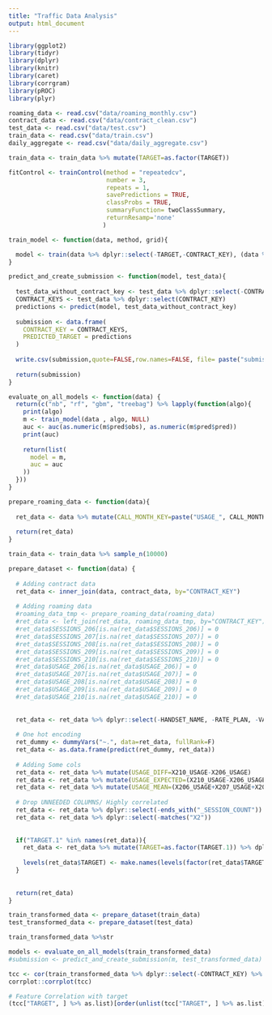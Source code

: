 ```yaml
---
title: "Traffic Data Analysis"
output: html_document
---
```


```r
library(ggplot2)
library(tidyr)
library(dplyr)
library(knitr)
library(caret)
library(corrgram)
library(pROC)
library(plyr)
```

```r
roaming_data <- read.csv("data/roaming_monthly.csv")
contract_data <- read.csv("data/contract_clean.csv")
test_data <- read.csv("data/test.csv")
train_data <- read.csv("data/train.csv")
daily_aggregate <- read.csv("data/daily_aggregate.csv")

train_data <- train_data %>% mutate(TARGET=as.factor(TARGET)) 
```

```r
fitControl <- trainControl(method = "repeatedcv",
                           number = 3,
                           repeats = 1,
                           savePredictions = TRUE,
                           classProbs = TRUE,
                           summaryFunction= twoClassSummary,
                           returnResamp='none'
                          )

train_model <- function(data, method, grid){

  model <- train(data %>% dplyr::select(-TARGET,-CONTRACT_KEY), (data %>% dplyr::select(TARGET))[,1], method=method, trControl = fitControl, tuneGrid = grid, metric="ROC", verbose=F)
}

predict_and_create_submission <- function(model, test_data){
  
  test_data_without_contract_key <- test_data %>% dplyr::select(-CONTRACT_KEY)
  CONTRACT_KEYS <- test_data %>% dplyr::select(CONTRACT_KEY)
  predictions <- predict(model, test_data_without_contract_key)
  
  submission <- data.frame(
    CONTRACT_KEY = CONTRACT_KEYS,
    PREDICTED_TARGET = predictions
  )
  
  write.csv(submission,quote=FALSE,row.names=FALSE, file= paste("submissions/", Sys.time(), ".csv", sep=""))
  
  return(submission)
}

evaluate_on_all_models <- function(data) {
  return(c("nb", "rf", "gbm", "treebag") %>% lapply(function(algo){
    print(algo)
    m <- train_model(data , algo, NULL)
    auc <- auc(as.numeric(m$pred$obs), as.numeric(m$pred$pred))
    print(auc)
    
    return(list(
      model = m,
      auc = auc
    ))
  }))
}
```

```r
prepare_roaming_data <- function(data){
  
  ret_data <- data %>% mutate(CALL_MONTH_KEY=paste("USAGE_", CALL_MONTH_KEY, sep="")) %>% spread(CALL_MONTH_KEY, USAGE, 0) %>% mutate(SESSIONS_206 = ifelse(USAGE_206 > 0, SESSION_COUNT, 0),SESSIONS_207 = ifelse(USAGE_207 > 0, SESSION_COUNT, 0),SESSIONS_208 = ifelse(USAGE_208 > 0, SESSION_COUNT, 0),SESSIONS_209 = ifelse(USAGE_209 > 0, SESSION_COUNT, 0),SESSIONS_210 = ifelse(USAGE_210 > 0, SESSION_COUNT, 0)) %>% ddply(.(CONTRACT_KEY), summarize, USAGE_206=sum(USAGE_206), USAGE_207=sum(USAGE_207), USAGE_208=sum(USAGE_208), USAGE_209=sum(USAGE_209), USAGE_210=sum(USAGE_210), SESSIONS_206=sum(SESSIONS_206), SESSIONS_207=sum(SESSIONS_207), SESSIONS_208=sum(SESSIONS_208), SESSIONS_209=sum(SESSIONS_209), SESSIONS_210=sum(SESSIONS_210))
  
  return(ret_data)
}

```

```r
train_data <- train_data %>% sample_n(10000)
```

```r
prepare_dataset <- function(data) {
  
  # Adding contract data
  ret_data <- inner_join(data, contract_data, by="CONTRACT_KEY") 
  
  # Adding roaming data
  #roaming_data_tmp <- prepare_roaming_data(roaming_data)
  #ret_data <- left_join(ret_data, roaming_data_tmp, by="CONTRACT_KEY")
  #ret_data$SESSIONS_206[is.na(ret_data$SESSIONS_206)] = 0
  #ret_data$SESSIONS_207[is.na(ret_data$SESSIONS_207)] = 0
  #ret_data$SESSIONS_208[is.na(ret_data$SESSIONS_208)] = 0
  #ret_data$SESSIONS_209[is.na(ret_data$SESSIONS_209)] = 0
  #ret_data$SESSIONS_210[is.na(ret_data$SESSIONS_210)] = 0
  #ret_data$USAGE_206[is.na(ret_data$USAGE_206)] = 0
  #ret_data$USAGE_207[is.na(ret_data$USAGE_207)] = 0
  #ret_data$USAGE_208[is.na(ret_data$USAGE_208)] = 0
  #ret_data$USAGE_209[is.na(ret_data$USAGE_209)] = 0
  #ret_data$USAGE_210[is.na(ret_data$USAGE_210)] = 0
  
  
  ret_data <- ret_data %>% dplyr::select(-HANDSET_NAME, -RATE_PLAN, -VALUE_SEGMENT, -GENDER, -X)
  
  # One hot encoding
  ret_dummy <- dummyVars("~.", data=ret_data, fullRank=F)
  ret_data <- as.data.frame(predict(ret_dummy, ret_data))
  
  # Adding Some cols
  ret_data <- ret_data %>% mutate(USAGE_DIFF=X210_USAGE-X206_USAGE)
  ret_data <- ret_data %>% mutate(USAGE_EXPECTED=(X210_USAGE-X206_USAGE)/5 + X210_USAGE)
  ret_data <- ret_data %>% mutate(USAGE_MEAN=(X206_USAGE+X207_USAGE+X208_USAGE+X209_USAGE+X210_USAGE)/5)
  
  # Drop UNNEEDED COLUMNS/ Highly correlated
  ret_data <- ret_data %>% dplyr::select(-ends_with("_SESSION_COUNT"))
  ret_data <- ret_data %>% dplyr::select(-matches("X2"))
  
  
  if("TARGET.1" %in% names(ret_data)){
    ret_data <- ret_data %>% mutate(TARGET=as.factor(TARGET.1)) %>% dplyr::select(-TARGET.1,-TARGET.0)
    
    levels(ret_data$TARGET) <- make.names(levels(factor(ret_data$TARGET)))
  }
  
  
  return(ret_data)
}

train_transformed_data <- prepare_dataset(train_data)
test_transformed_data <- prepare_dataset(test_data)

train_transformed_data %>%str
```

```r
models <- evaluate_on_all_models(train_transformed_data)
#submission <- predict_and_create_submission(m, test_transformed_data)
```

```r
tcc <- cor(train_transformed_data %>% dplyr::select(-CONTRACT_KEY) %>% mutate(TARGET=as.numeric(TARGET)))
corrplot::corrplot(tcc)

# Feature Correlation with target
(tcc["TARGET", ] %>% as.list)[order(unlist(tcc["TARGET", ] %>% as.list),decreasing=TRUE)]
```